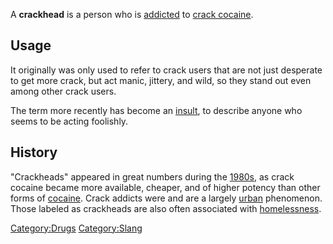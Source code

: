 A '''crackhead''' is a person who is [[drug addiction|addicted]] to [[crack cocaine]]. 

==Usage==
It originally was only used to refer to crack users that are not just desperate to get more crack, but act manic, jittery, and wild, so they stand out even among other crack users. 

The term more recently has become an [[insult]], to describe anyone who seems to be acting foolishly. 

==History==
"Crackheads" appeared in great numbers during the [[1980s]], as crack cocaine became more available, cheaper, and of higher potency than other forms of [[cocaine]]. Crack addicts were and are a largely [[urban]] phenomenon. Those labeled as crackheads are also often associated with [[homelessness]].

[[Category:Drugs]]
[[Category:Slang]]
{{Vocab-stub}}